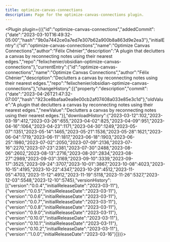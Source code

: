 ---
title: optimize-canvas-connections
description: Page for the optimize-canvas-connections plugin.
---


<Plugin plugin={({"id":"optimize-canvas-connections","addedCommit":{"date":"2023-03-10T16:49:32-05:00","hash":"9b0a7442ce0a7ed7e307b62a900b8a863d9e2ea3"},"initialEntry":{"id":"optimize-canvas-connections","name":"Optimize Canvas Connections","author":"Félix Chénier","description":"A plugin that declutters a canvas by reconnecting notes using their nearest edges.","repo":"felixchenier/obsidian-optimize-canvas-connections"},"currentEntry":{"id":"optimize-canvas-connections","name":"Optimize Canvas Connections","author":"Félix Chénier","description":"Declutters a canvas by reconnecting notes using their nearest edges.","repo":"felixchenier/obsidian-optimize-canvas-connections"},"changeHistory":[{"property":"description","commit":{"date":"2023-04-26T21:47:32-07:00","hash":"923ce8bafaa0ea8e00cb2af07408a033e85e3c1d"},"oldValue":"A plugin that declutters a canvas by reconnecting notes using their nearest edges.","newValue":"Declutters a canvas by reconnecting notes using their nearest edges."}],"downloadHistory":{"2023-03-12":102,"2023-03-19":412,"2023-03-26":655,"2023-04-02":825,"2023-04-09":951,"2023-04-16":1064,"2023-04-23":1171,"2023-04-30":1249,"2023-05-07":1351,"2023-05-14":1465,"2023-05-21":1536,"2023-05-28":1621,"2023-06-04":1719,"2023-06-11":1817,"2023-06-18":1903,"2023-06-25":1980,"2023-07-02":2050,"2023-07-09":2136,"2023-07-16":2270,"2023-07-23":2381,"2023-07-30":2488,"2023-08-06":2602,"2023-08-13":2716,"2023-08-20":2834,"2023-08-27":2989,"2023-09-03":3169,"2023-09-10":3339,"2023-09-17":3525,"2023-09-24":3707,"2023-10-01":3867,"2023-10-08":4023,"2023-10-15":4195,"2023-10-22":4347,"2023-10-29":4512,"2023-11-05":4703,"2023-11-12":4912,"2023-11-19":5118,"2023-11-26":5327,"2023-12-03":5548,"2023-12-10":5745},"versionHistory":[{"version":"0.0.4","initialReleaseDate":"2023-03-11"},{"version":"0.0.5","initialReleaseDate":"2023-03-11"},{"version":"0.0.6","initialReleaseDate":"2023-03-11"},{"version":"0.0.7","initialReleaseDate":"2023-03-11"},{"version":"0.0.8","initialReleaseDate":"2023-03-11"},{"version":"0.9.0","initialReleaseDate":"2023-03-11"},{"version":"0.10.0","initialReleaseDate":"2023-03-11"},{"version":"0.10.1","initialReleaseDate":"2023-03-11"},{"version":"0.10.2","initialReleaseDate":"2023-03-11"},{"version":"1.0.0","initialReleaseDate":"2023-03-16"}]})}></Plugin>